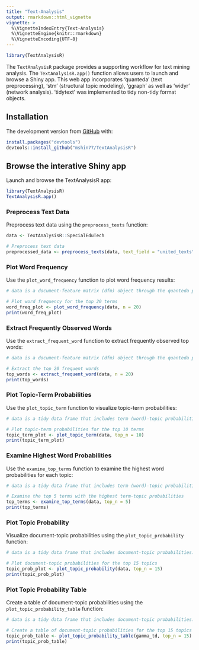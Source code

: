 ```yaml
---
title: "Text-Analysis"
output: rmarkdown::html_vignette
vignette: >
  %\VignetteIndexEntry{Text-Analysis}
  %\VignetteEngine{knitr::rmarkdown}
  %\VignetteEncoding{UTF-8}
---
```


```r
library(TextAnalysisR)
```

The `TextAnalysisR` package provides a supporting workflow for text mining analysis. The `TextAnalysisR.app()` function allows users to launch and browse a Shiny app. This web app incorporates 'quanteda' (text preprocessing), 'stm' (structural topic modeling), 'ggraph' as well as 'widyr' (network analysis). 'tidytext' was implemented to tidy non-tidy format objects.

## Installation

The development version from [GitHub](https://github.com/mshin77/TextAnalysisR) with:

```r
install.packages("devtools")
devtools::install_github("mshin77/TextAnalysisR")
```

## Browse the interative Shiny app

Launch and browse the TextAnalysisR app:

```r
library(TextAnalysisR)
TextAnalysisR.app()
```

### Preprocess Text Data

Preprocess text data using the `preprocess_texts` function:

```r
data <- TextAnalysisR::SpecialEduTech 

# Preprocess text data
preprocessed_data <- preprocess_texts(data, text_field = "united_texts")
```

### Plot Word Frequency

Use the `plot_word_frequency` function to plot word frequency results:

```r
# data is a document-feature matrix (dfm) object through the quanteda package.

# Plot word frequency for the top 20 terms
word_freq_plot <- plot_word_frequency(data, n = 20)
print(word_freq_plot)
```

### Extract Frequently Observed Words

Use the `extract_frequent_word` function to extract frequently observed top words:

```r
# data is a document-feature matrix (dfm) object through the quanteda package.

# Extract the top 20 frequent words
top_words <- extract_frequent_word(data, n = 20)
print(top_words)
```

### Plot Topic-Term Probabilities

Use the `plot_topic_term` function to visualize topic-term probabilities:

```r
# data is a tidy data frame that includes term (word)-topic probabilities.

# Plot topic-term probabilities for the top 10 terms
topic_term_plot <- plot_topic_term(data, top_n = 10)
print(topic_term_plot)
```

### Examine Highest Word Probabilities

Use the `examine_top_terms` function to examine the highest word probabilities for each topic:

```r
# data is a tidy data frame that includes term (word)-topic probabilities.

# Examine the top 5 terms with the highest term-topic probabilities
top_terms <- examine_top_terms(data, top_n = 5)
print(top_terms)
```

### Plot Topic Probability

Visualize document-topic probabilities using the `plot_topic_probability` function:

```r
# data is a tidy data frame that includes document-topic probabilities.

# Plot document-topic probabilities for the top 15 topics
topic_prob_plot <- plot_topic_probability(data, top_n = 15)
print(topic_prob_plot)
```

### Plot Topic Probability Table

Create a table of document-topic probabilities using the `plot_topic_probability_table` function:

```r
# data is a tidy data frame that includes document-topic probabilities.

# Create a table of document-topic probabilities for the top 15 topics
topic_prob_table <- plot_topic_probability_table(gamma_td, top_n = 15)
print(topic_prob_table)
```




